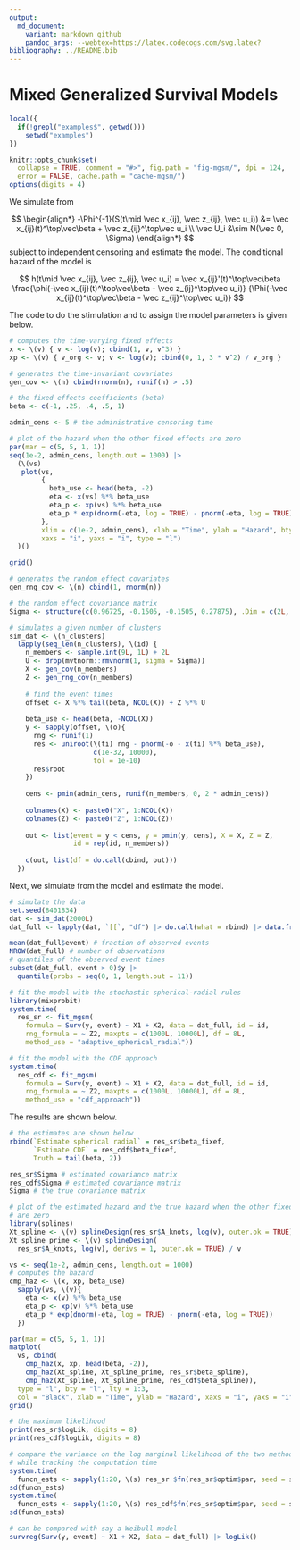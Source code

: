 ```yaml
---
output:
  md_document:
    variant: markdown_github
    pandoc_args: --webtex=https://latex.codecogs.com/svg.latex?
bibliography: ../README.bib
---
```


# Mixed Generalized Survival Models

```r
local({
  if(!grepl("examples$", getwd()))
    setwd("examples")
})

knitr::opts_chunk$set(
  collapse = TRUE, comment = "#>", fig.path = "fig-mgsm/", dpi = 124, 
  error = FALSE, cache.path = "cache-mgsm/")
options(digits = 4)
```

We simulate from

$$
\begin{align*}
-\Phi^{-1}(S(t\mid \vec x_{ij}, \vec z_{ij}, \vec u_i)) 
  &= \vec x_{ij}(t)^\top\vec\beta + \vec z_{ij}^\top\vec u_i \\
\vec U_i &\sim N(\vec 0, \Sigma) 
\end{align*}
$$
subject to independent censoring and estimate the model. 
The conditional hazard of the model is 

$$
h(t\mid  \vec x_{ij}, \vec z_{ij}, \vec u_i) = 
  \vec x_{ij}'(t)^\top\vec\beta
  \frac{\phi(-\vec x_{ij}(t)^\top\vec\beta - \vec z_{ij}^\top\vec u_i)}
       {\Phi(-\vec x_{ij}(t)^\top\vec\beta - \vec z_{ij}^\top\vec u_i)}
$$

The code to do the stimulation and to assign the model parameters is given 
below.

```r
# computes the time-varying fixed effects
x <- \(v) { v <- log(v); cbind(1, v, v^3) }
xp <- \(v) { v_org <- v; v <- log(v); cbind(0, 1, 3 * v^2) / v_org }

# generates the time-invariant covariates
gen_cov <- \(n) cbind(rnorm(n), runif(n) > .5)

# the fixed effects coefficients (beta)
beta <- c(-1, .25, .4, .5, 1)

admin_cens <- 5 # the administrative censoring time

# plot of the hazard when the other fixed effects are zero
par(mar = c(5, 5, 1, 1))
seq(1e-2, admin_cens, length.out = 1000) |>
  (\(vs)
   plot(vs, 
        {
          beta_use <- head(beta, -2)
          eta <- x(vs) %*% beta_use
          eta_p <- xp(vs) %*% beta_use
          eta_p * exp(dnorm(-eta, log = TRUE) - pnorm(-eta, log = TRUE))
        }, 
        xlim = c(1e-2, admin_cens), xlab = "Time", ylab = "Hazard", bty = "l", 
        xaxs = "i", yaxs = "i", type = "l")
  )()

grid()

# generates the random effect covariates
gen_rng_cov <- \(n) cbind(1, rnorm(n))

# the random effect covariance matrix
Sigma <- structure(c(0.96725, -0.1505, -0.1505, 0.27875), .Dim = c(2L, 2L))

# simulates a given number of clusters
sim_dat <- \(n_clusters)
  lapply(seq_len(n_clusters), \(id) {
    n_members <- sample.int(9L, 1L) + 2L
    U <- drop(mvtnorm::rmvnorm(1, sigma = Sigma))
    X <- gen_cov(n_members)
    Z <- gen_rng_cov(n_members)
    
    # find the event times
    offset <- X %*% tail(beta, NCOL(X)) + Z %*% U
    
    beta_use <- head(beta, -NCOL(X))
    y <- sapply(offset, \(o){
      rng <- runif(1)
      res <- uniroot(\(ti) rng - pnorm(-o - x(ti) %*% beta_use), 
                     c(1e-32, 10000), 
                     tol = 1e-10)
      res$root
    })
    
    cens <- pmin(admin_cens, runif(n_members, 0, 2 * admin_cens))
    
    colnames(X) <- paste0("X", 1:NCOL(X))
    colnames(Z) <- paste0("Z", 1:NCOL(Z))
    
    out <- list(event = y < cens, y = pmin(y, cens), X = X, Z = Z, 
                id = rep(id, n_members))
    
    c(out, list(df = do.call(cbind, out)))
  })
```

Next, we simulate from the model and estimate the model.

```r
# simulate the data
set.seed(8401834)
dat <- sim_dat(2000L)
dat_full <- lapply(dat, `[[`, "df") |> do.call(what = rbind) |> data.frame()

mean(dat_full$event) # fraction of observed events
NROW(dat_full) # number of observations
# quantiles of the observed event times
subset(dat_full, event > 0)$y |> 
  quantile(probs = seq(0, 1, length.out = 11))

# fit the model with the stochastic spherical-radial rules
library(mixprobit)
system.time(
  res_sr <- fit_mgsm(
    formula = Surv(y, event) ~ X1 + X2, data = dat_full, id = id,
    rng_formula = ~ Z2, maxpts = c(1000L, 10000L), df = 8L, 
    method_use = "adaptive_spherical_radial"))

# fit the model with the CDF approach
system.time(
  res_cdf <- fit_mgsm(
    formula = Surv(y, event) ~ X1 + X2, data = dat_full, id = id,
    rng_formula = ~ Z2, maxpts = c(1000L, 10000L), df = 8L, 
    method_use = "cdf_approach"))
```

The results are shown below.

```r
# the estimates are shown below
rbind(`Estimate spherical radial` = res_sr$beta_fixef, 
      `Estimate CDF` = res_cdf$beta_fixef,
      Truth = tail(beta, 2))

res_sr$Sigma # estimated covariance matrix
res_cdf$Sigma # estimated covariance matrix
Sigma # the true covariance matrix

# plot of the estimated hazard and the true hazard when the other fixed effects
# are zero
library(splines)
Xt_spline <- \(v) splineDesign(res_sr$A_knots, log(v), outer.ok = TRUE)
Xt_spline_prime <- \(v) splineDesign(
  res_sr$A_knots, log(v), derivs = 1, outer.ok = TRUE) / v

vs <- seq(1e-2, admin_cens, length.out = 1000)
# computes the hazard
cmp_haz <- \(x, xp, beta_use)
  sapply(vs, \(v){
    eta <- x(v) %*% beta_use
    eta_p <- xp(v) %*% beta_use
    eta_p * exp(dnorm(-eta, log = TRUE) - pnorm(-eta, log = TRUE))
  })

par(mar = c(5, 5, 1, 1))
matplot(
  vs, cbind(
    cmp_haz(x, xp, head(beta, -2)),
    cmp_haz(Xt_spline, Xt_spline_prime, res_sr$beta_spline),
    cmp_haz(Xt_spline, Xt_spline_prime, res_cdf$beta_spline)),
  type = "l", bty = "l", lty = 1:3, 
  col = "Black", xlab = "Time", ylab = "Hazard", xaxs = "i", yaxs = "i")
grid()

# the maximum likelihood
print(res_sr$logLik, digits = 8)
print(res_cdf$logLik, digits = 8)

# compare the variance on the log marginal likelihood of the two methods 
# while tracking the computation time
system.time(
  funcn_ests <- sapply(1:20, \(s) res_sr $fn(res_sr$optim$par, seed = s)))
sd(funcn_ests)
system.time(
  funcn_ests <- sapply(1:20, \(s) res_cdf$fn(res_sr$optim$par, seed = s)))
sd(funcn_ests)

# can be compared with say a Weibull model
survreg(Surv(y, event) ~ X1 + X2, data = dat_full) |> logLik()
```
